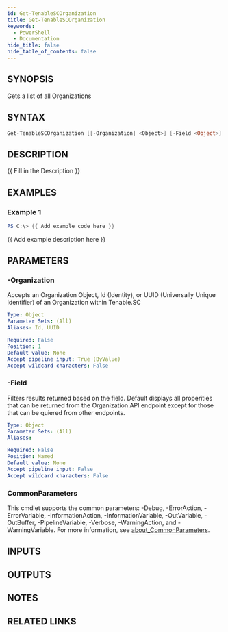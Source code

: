 ```yaml
---
id: Get-TenableSCOrganization
title: Get-TenableSCOrganization
keywords:
  - PowerShell
  - Documentation
hide_title: false
hide_table_of_contents: false
---
```


## SYNOPSIS

Gets a list of all Organizations

## SYNTAX

```powershell
Get-TenableSCOrganization [[-Organization] <Object>] [-Field <Object>] [<CommonParameters>]
```

## DESCRIPTION

{{ Fill in the Description }}

## EXAMPLES

### Example 1

```powershell
PS C:\> {{ Add example code here }}
```

{{ Add example description here }}

## PARAMETERS

### -Organization

Accepts an Organization Object, Id (Identity), or UUID (Universally Unique Identifier) of an Organization within Tenable.SC

```yaml
Type: Object
Parameter Sets: (All)
Aliases: Id, UUID

Required: False
Position: 1
Default value: None
Accept pipeline input: True (ByValue)
Accept wildcard characters: False
```

### -Field

Filters results returned based on the field.
Default displays all properities that can be returned from the Organization API endpoint except for those that can be quiered from other endpoints.

```yaml
Type: Object
Parameter Sets: (All)
Aliases:

Required: False
Position: Named
Default value: None
Accept pipeline input: False
Accept wildcard characters: False
```

### CommonParameters

This cmdlet supports the common parameters: -Debug, -ErrorAction, -ErrorVariable, -InformationAction, -InformationVariable, -OutVariable, -OutBuffer, -PipelineVariable, -Verbose, -WarningAction, and -WarningVariable. For more information, see [about_CommonParameters](http://go.microsoft.com/fwlink/?LinkID=113216).

## INPUTS

## OUTPUTS

## NOTES

## RELATED LINKS
